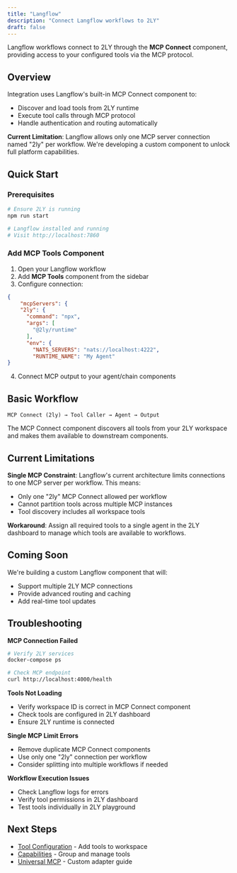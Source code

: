 ```yaml
---
title: "Langflow"
description: "Connect Langflow workflows to 2LY"
draft: false
---
```


Langflow workflows connect to 2LY through the **MCP Connect** component, providing access to your configured tools via the MCP protocol.

## Overview

Integration uses Langflow's built-in MCP Connect component to:
- Discover and load tools from 2LY runtime
- Execute tool calls through MCP protocol
- Handle authentication and routing automatically

**Current Limitation**: Langflow allows only one MCP server connection named "2ly" per workflow. We're developing a custom component to unlock full platform capabilities.

## Quick Start

### Prerequisites

```bash
# Ensure 2LY is running
npm run start

# Langflow installed and running
# Visit http://localhost:7860
```

### Add MCP Tools Component

1. Open your Langflow workflow
2. Add **MCP Tools** component from the sidebar
3. Configure connection:

```json
{
    "mcpServers": {
    "2ly": {
      "command": "npx",
      "args": [
        "@2ly/runtime"
      ],
      "env": {
        "NATS_SERVERS": "nats://localhost:4222",
        "RUNTIME_NAME": "My Agent"
}
```

4. Connect MCP output to your agent/chain components

## Basic Workflow

```
MCP Connect (2ly) → Tool Caller → Agent → Output
```

The MCP Connect component discovers all tools from your 2LY workspace and makes them available to downstream components.


## Current Limitations

**Single MCP Constraint**: Langflow's current architecture limits connections to one MCP server per workflow. This means:
- Only one "2ly" MCP Connect allowed per workflow
- Cannot partition tools across multiple MCP instances
- Tool discovery includes all workspace tools

**Workaround**: Assign all required tools to a single agent in the 2LY dashboard to manage which tools are available to workflows.

## Coming Soon

We're building a custom Langflow component that will:
- Support multiple 2LY MCP connections
- Provide advanced routing and caching
- Add real-time tool updates

## Troubleshooting

**MCP Connection Failed**
```bash
# Verify 2LY services
docker-compose ps

# Check MCP endpoint
curl http://localhost:4000/health
```

**Tools Not Loading**
- Verify workspace ID is correct in MCP Connect component
- Check tools are configured in 2LY dashboard
- Ensure 2LY runtime is connected

**Single MCP Limit Errors**
- Remove duplicate MCP Connect components
- Use only one "2ly" connection per workflow
- Consider splitting into multiple workflows if needed

**Workflow Execution Issues**
- Check Langflow logs for errors
- Verify tool permissions in 2LY dashboard
- Test tools individually in 2LY playground

## Next Steps

- [Tool Configuration](/tools/mcp-servers) - Add tools to workspace
- [Capabilities](/tools/capabilities) - Group and manage tools
- [Universal MCP](/agents-integrations/Universal%20MCP) - Custom adapter guide
